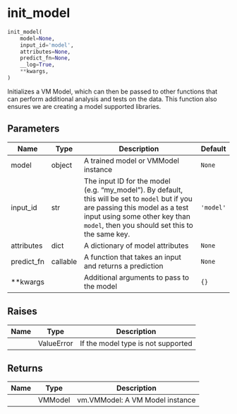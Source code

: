 # init_model { #validmind.init_model }

```python
init_model(
    model=None,
    input_id='model',
    attributes=None,
    predict_fn=None,
    __log=True,
    **kwargs,
)
```

Initializes a VM Model, which can then be passed to other functions
that can perform additional analysis and tests on the data. This function
also ensures we are creating a model supported libraries.

## Parameters {.doc-section .doc-section-parameters}

| Name       | Type     | Description                                                                                                                                                                                                          | Default   |
|------------|----------|----------------------------------------------------------------------------------------------------------------------------------------------------------------------------------------------------------------------|-----------|
| model      | object   | A trained model or VMModel instance                                                                                                                                                                                  | `None`    |
| input_id   | str      | The input ID for the model (e.g. "my_model"). By default, this will be set to `model` but if you are passing this model as a test input using some other key than `model`, then you should set this to the same key. | `'model'` |
| attributes | dict     | A dictionary of model attributes                                                                                                                                                                                     | `None`    |
| predict_fn | callable | A function that takes an input and returns a prediction                                                                                                                                                              | `None`    |
| **kwargs   |          | Additional arguments to pass to the model                                                                                                                                                                            | `{}`      |

## Raises {.doc-section .doc-section-raises}

| Name   | Type       | Description                        |
|--------|------------|------------------------------------|
|        | ValueError | If the model type is not supported |

## Returns {.doc-section .doc-section-returns}

| Name   | Type    | Description                     |
|--------|---------|---------------------------------|
|        | VMModel | vm.VMModel: A VM Model instance |